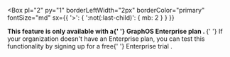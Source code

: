 
<Box
    pl="2"
    py="1"
    borderLeftWidth="2px"
    borderColor="primary"
    fontSize="md"
    sx={{
    '>': {
        ':not(:last-child)': {
        mb: 2
        }
    }
    }}
>

<Flex as="span">
  <chakra.span pl="10px" pr="10px">
    <Center h="100%">
      <TbComponents />
    </Center>
  </chakra.span>
  <Text pl="1">
    <b>
      This feature is only available with a{' '}
      <Link
        color={'tertiary'}
        href="https://www.apollographql.com/docs/graphos/enterprise/"
      >
        GraphOS Enterprise plan
      </Link>
      .
    </b>{' '}
    If your organization doesn't have an Enterprise plan, you can test this
    functionality by signing up for a free{' '}
    <Link
      color={'tertiary'}
      href="https://www.apollographql.com/docs/graphos/org/plans/#enterprise-trials"
    >
      Enterprise trial
    </Link>
    .
  </Text>
</Flex>

</Box>

